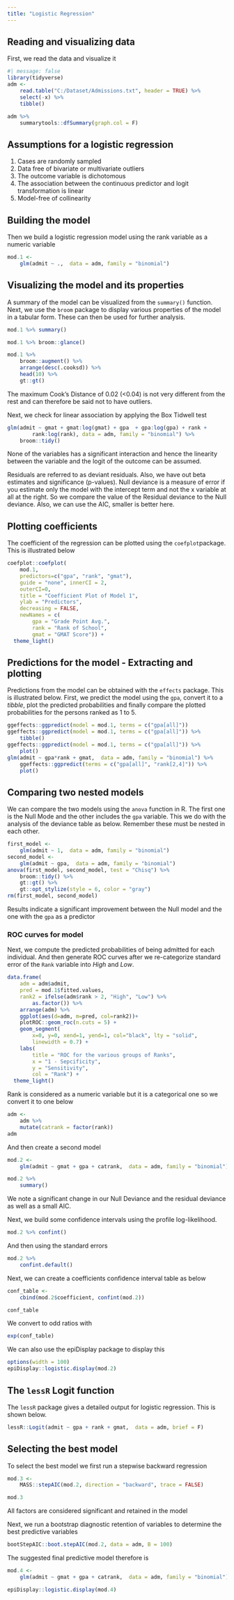 ```yaml
---
title: "Logistic Regression"
---
```


## Reading and visualizing data

First, we read the data and visualize it

```r
#| message: false
library(tidyverse)
adm <- 
    read.table("C:/Dataset/Admissions.txt", header = TRUE) %>% 
    select(-x) %>% 
    tibble()

adm %>% 
    summarytools::dfSummary(graph.col = F)
```

## Assumptions for a logistic regression

1.  Cases are randomly sampled
2.  Data free of bivariate or multivariate outliers
3.  The outcome variable is dichotomous
4.  The association between the continuous predictor and logit transformation is linear
5.  Model-free of collinearity

## Building the model

Then we build a logistic regression model using the rank variable as a numeric variable

```r
mod.1 <- 
    glm(admit ~ .,  data = adm, family = "binomial")
```

## Visualizing the model and its properties

A summary of the model can be visualized from the `summary()` function. Next, we use the `broom`
package to display various properties of the model in a tabular form. These can then be used for
further analysis.

```r
mod.1 %>% summary()

mod.1 %>% broom::glance()

mod.1 %>% 
    broom::augment() %>% 
    arrange(desc(.cooksd)) %>% 
    head(10) %>% 
    gt::gt()
```

The maximum Cook's Distance of 0.02 (\<0.04) is not very different from the rest and can therefore
be said not to have outliers.

Next, we check for linear association by applying the Box Tidwell test

```r
glm(admit ~ gmat + gmat:log(gmat) + gpa  + gpa:log(gpa) + rank + 
        rank:log(rank), data = adm, family = "binomial") %>% 
    broom::tidy()
```

None of the variables has a significant interaction and hence the linearity between the variable and
the logit of the outcome can be assumed.

Residuals are referred to as deviant residuals. Also, we have out beta estimates and significance
(p-values). Null deviance is a measure of error if you estimate only the model with the intercept
term and not the x variable at all at the right. So we compare the value of the Residual deviance to
the Null deviance. Also, we can use the AIC, smaller is better here.

## Plotting coefficients

The coefficient of the regression can be plotted using the `coefplot`package. This is illustrated
below

```r
coefplot::coefplot(
    mod.1, 
    predictors=c("gpa", "rank", "gmat"), 
    guide = "none", innerCI = 2, 
    outerCI=0, 
    title = "Coefficient Plot of Model 1", 
    ylab = "Predictors",
    decreasing = FALSE,  
    newNames = c(
        gpa = "Grade Point Avg.", 
        rank = "Rank of School",
        gmat = "GMAT Score")) + 
  theme_light()
```

## Predictions for the model - Extracting and plotting

Predictions from the model can be obtained with the `effects` package. This is illustrated below.
First, we predict the model using the `gpa`, convert it to a *tibble*, plot the predicted
probabilities and finally compare the plotted probabilities for the persons ranked as 1 to 5.

```r
ggeffects::ggpredict(model = mod.1, terms = c("gpa[all]"))
ggeffects::ggpredict(model = mod.1, terms = c("gpa[all]")) %>% 
    tibble()
ggeffects::ggpredict(model = mod.1, terms = c("gpa[all]")) %>% 
    plot()
glm(admit ~ gpa*rank + gmat,  data = adm, family = "binomial") %>% 
    ggeffects::ggpredict(terms = c("gpa[all]", "rank[2,4]")) %>% 
    plot()
```

## Comparing two nested models

We can compare the two models using the `anova` function in R. The first one is the Null Mode and
the other includes the `gpa` variable. This we do with the analysis of the deviance table as below.
Remember these must be nested in each other.

```r
first_model <- 
    glm(admit ~ 1,  data = adm, family = "binomial")
second_model <- 
    glm(admit ~ gpa,  data = adm, family = "binomial")
anova(first_model, second_model, test = "Chisq") %>% 
    broom::tidy() %>% 
    gt::gt() %>% 
    gt::opt_stylize(style = 6, color = "gray")
rm(first_model, second_model)
```

Results indicate a significant improvement between the Null model and the one with the `gpa` as a
predictor

### ROC curves for model

Next, we compute the predicted probabilities of being admitted for each individual. And then
generate ROC curves after we re-categorize standard error of the `Rank` variable into *High* and
*Low*.

```r
data.frame(
    adm = adm$admit, 
    pred = mod.1$fitted.values, 
    rank2 = ifelse(adm$rank > 2, "High", "Low") %>% 
        as.factor()) %>% 
    arrange(adm) %>% 
    ggplot(aes(d=adm, m=pred, col=rank2))+ 
    plotROC::geom_roc(n.cuts = 5) + 
    geom_segment(
        x=0, y=0, xend=1, yend=1, col="black", lty = "solid", 
        linewidth = 0.7) +
    labs(
        title = "ROC for the various groups of Ranks",
        x = "1 - Sepcificity",
        y = "Sensitivity",
        col = "Rank") +
  theme_light()
```

Rank is considered as a numeric variable but it is a categorical one so we convert it to one below

```r
adm <- 
    adm %>% 
    mutate(catrank = factor(rank))
adm
```

And then create a second model

```r
mod.2 <- 
    glm(admit ~ gmat + gpa + catrank,  data = adm, family = "binomial")

mod.2 %>% 
    summary()
```

We note a significant change in our Null Deviance and the residual deviance as well as a small AIC.

Next, we build some confidence intervals using the profile log-likelihood.

```r
mod.2 %>% confint()
```

And then using the standard errors

```r
mod.2 %>% 
    confint.default()
```

Next, we can create a coefficients confidence interval table as below

```r
conf_table <- 
    cbind(mod.2$coefficient, confint(mod.2))

conf_table
```

We convert to odd ratios with

```r
exp(conf_table)
```

We can also use the epiDisplay package to display this

```r
options(width = 100)
epiDisplay::logistic.display(mod.2)
```

## The `lessR` Logit function

The `lessR` package gives a detailed output for logistic regression. This is shown below.

```r
lessR::Logit(admit ~ gpa + rank + gmat,  data = adm, brief = F)
```

## Selecting the best model

To select the best model we first run a stepwise backward regression

```r
mod.3 <- 
    MASS::stepAIC(mod.2, direction = "backward", trace = FALSE)

mod.3
```

All factors are considered significant and retained in the model

Next, we run a bootstrap diagnostic retention of variables to determine the best predictive
variables

```r
bootStepAIC::boot.stepAIC(mod.2, data = adm, B = 100)
```

The suggested final predictive model therefore is

```r
mod.4 <- 
    glm(admit ~ gmat + gpa + catrank,  data = adm, family = "binomial")

epiDisplay::logistic.display(mod.4)
```
